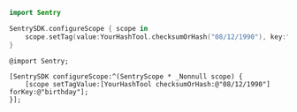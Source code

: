 ```swift {tabTitle:"Swift"}
import Sentry

SentrySDK.configureScope { scope in
    scope.setTag(value:YourHashTool.checksumOrHash("08/12/1990"), key:"birthady")
}
```

```objc {tabTitle:"Objective-C"}
@import Sentry;

[SentrySDK configureScope:^(SentryScope * _Nonnull scope) {
    [scope setTagValue:[YourHashTool checksumOrHash:@"08/12/1990"] forKey:@"birthday"];
}];
```
